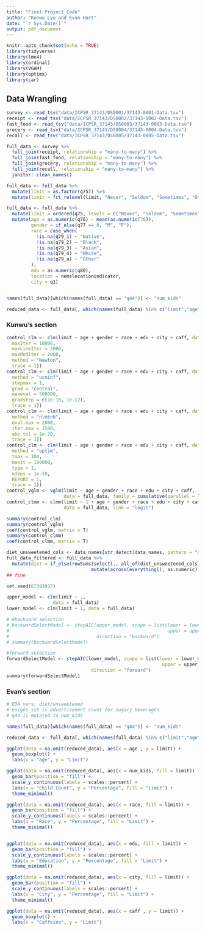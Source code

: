 ```yaml
---
title: "Final Project Code"
author: "Kunwu Lyu and Evan Hart"
date: "`r Sys.Date()`"
output: pdf_document
---
```


```r
knitr::opts_chunk$set(echo = TRUE)
library(tidyverse)
library(lme4)
library(ordinal)
library(VGAM)
library(optimx)
library(car)
```

## Data Wrangling

```r
survey <- read_tsv("data/ICPSR_37143/DS0001/37143-0001-Data.tsv")
receipt <- read_tsv("data/ICPSR_37143/DS0002/37143-0002-Data.tsv")
fast_food <- read_tsv("data/ICPSR_37143/DS0003/37143-0003-Data.tsv")
grocery <- read_tsv("data/ICPSR_37143/DS0004/37143-0004-Data.tsv")
recall <- read_tsv("data/ICPSR_37143/DS0005/37143-0005-Data.tsv")

full_data <- survey %>%
  full_join(receipt, relationship = "many-to-many") %>%  
  full_join(fast_food, relationship = "many-to-many") %>%
  full_join(grocery, relationship = "many-to-many") %>%
  full_join(recall, relationship = "many-to-many") %>% 
  janitor::clean_names()

full_data <- full_data %>% 
  mutate(limit = as.factor(q75)) %>% 
  mutate(limit = fct_relevel(limit, "Never", "Seldom", "Sometimes", "Often", "Always"))

full_data <- full_data %>% 
  mutate(limit = ordered(q75, levels = c("Never", "Seldom", "Sometimes", "Often", "Always"))) %>% 
  mutate(age = as.numeric(q76) - mean(as.numeric(76)),
         gender = if_else(q77 == 0, "M", "F"),
         race = case_when(
           !is.na(q79_1) ~ "Native",
           !is.na(q79_2) ~ "Black",
           !is.na(q79_3) ~ "Asian",
           !is.na(q79_4) ~ "White",
           !is.na(q79_a) ~ "Other"
         ),
         edu = as.numeric(q80),
         location = nemslocationindicator,
         city = q1)


names(full_data)[which(names(full_data) == "q44")] <- "num_kids"

reduced_data <- full_data[, which(names(full_data) %in% c("limit","age", "gender", "race", "edu", "city", "caff", "location", "round", "nsigns_ssb", "num_kids"))]
```


### Kunwu's section

```r
control_clm <- clm(limit ~ age + gender + race + edu + city + caff, data = full_data, control = list(
  maxIter = 10000, 
  maxLineIter = 2000, 
  maxModIter = 2000, 
  method = "Newton", 
  trace = 1))
control_clm <- clm(limit ~ age + gender + race + edu + city + caff, data = full_data, control = list(
  method = "ucminf",
  stepmax = 1,
  grad = "central",
  maxeval = 500000,
  gradstep = c(1e-10, 1e-12),
  trace = 1))
control_clm <- clm(limit ~ age + gender + race + edu + city + caff, data = full_data, control = list(
  method = "nlminb",
  eval.max = 2000,
  iter.max = 1500,
  abs.tol = 1e-20,
  trace = 1))
control_clm <- clm(limit ~ age + gender + race + edu + city + caff, data = full_data, control = list(
  method = "optim",
  tmax = 100,
  maxit = 100000,
  type = 1,
  ndeps = 1e-10,
  REPORT = 1,
  trace = 1))
control_vglm <- vglm(limit ~ age + gender + race + edu + city + caff, 
                     data = full_data, family = cumulative(parallel = TRUE))
control_clmm <- clmm(limit ~ 1 + age + gender + race + edu + city + caff + (1 | location) + (1 | round), control = list(trace = 1),
                     data = full_data, link = "logit")

summary(control_clm)
summary(control_vglm)
coef(control_vglm, matrix = T)
summary(control_clmm)
coef(control_clmm, matrix = T)

diet_unsweetened_cols <- data_names[str_detect(data_names, pattern = "diet|unsweetened")]
full_data_filtered <- full_data %>% 
  mutate(diet = if_else(rowSums(select(., all_of(diet_unsweetened_cols)) %>% 
                               mutate(across(everything(), as.numeric)), na.rm = TRUE) >= 1, 1, 0))
## fine
```










```r
set.seed(67393937)

upper_model <- clm(limit ~ .,
                 data = full_data)
lower_model <- clm(limit ~ 1, data = full_data)

# #backward selection
# backwardSelectModel <- stepAIC(upper_model, scope = list(lower = lower_model, 
#                                                          upper = upper_model),
#                                direction = "backward")
# summary(backwardSelectModel)

#forward selection
forwardSelectModel <- stepAIC(lower_model, scope = list(lower = lower_model, 
                                                         upper = upper_model),
                               direction = "forward")
summary(forwardSelectModel)


```




### Evan's section

```r
# EDA vars: diet/unsweetened
# nsigns_ssb is advertisement count for sugary beverages
# q44 is mutated to num_kids

names(full_data)[which(names(full_data) == "q44")] <- "num_kids"

reduced_data <- full_data[, which(names(full_data) %in% c("limit","age", "gender", "race", "edu", "city", "caff", "location", "round", "nsigns_ssb", "num_kids"))]


```

```r
ggplot(data = na.omit(reduced_data), aes(x = age , y = limit)) + 
  geom_boxplot() +
  labs(x = "age", y = "Limit")

ggplot(data = na.omit(reduced_data), aes(x = num_kids, fill = limit)) +
  geom_bar(position = "fill") + 
  scale_y_continuous(labels = scales::percent) + 
  labs(x = "Child Count", y = "Percentage", fill = "Limit") +
  theme_minimal()

ggplot(data = na.omit(reduced_data), aes(x = race, fill = limit)) +
  geom_bar(position = "fill") + 
  scale_y_continuous(labels = scales::percent) + 
  labs(x = "Race", y = "Percentage", fill = "Limit") +
  theme_minimal()


ggplot(data = na.omit(reduced_data), aes(x = edu, fill = limit)) +
  geom_bar(position = "fill") + 
  scale_y_continuous(labels = scales::percent) + 
  labs(x = "Education", y = "Percentage", fill = "Limit") +
  theme_minimal()

ggplot(data = na.omit(reduced_data), aes(x = city, fill = limit)) +
  geom_bar(position = "fill") + 
  scale_y_continuous(labels = scales::percent) + 
  labs(x = "City", y = "Percentage", fill = "Limit") +
  theme_minimal()

ggplot(data = na.omit(reduced_data), aes(x = caff , y = limit)) + 
  geom_boxplot() +
  labs(x = "Caffeine", y = "Limit")
```





